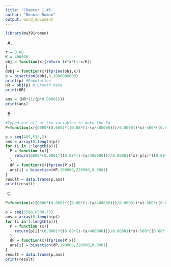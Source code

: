 ---
title: 'Chapter 1 #6'
author: "Bonnie Romeo"
output: word_document
---

```{r setup, include=FALSE}
library(ma391romeo)
```

A)

```{r}
r = 0.08
K = 400000
obj = function(x){return (r*x*(1-x/K))
}
dobj = function(x){fprime(obj,x)}
p = bisection(dobj,0,1000000000)
print(p) #Population 
HR = obj(p) # Growth Rate
print(HR)

ans = (HR*(1/(p*0.00001)))
print(ans)
```

B)

```{r}
#Typed out all of the variables to make the SA 
P=function(x){6000*(0.0001*((0.08*(1-(x/400000)))/0.00001)*x)-500*((0.08*(1-(x/400000)))/0.00001)}

p = seq(485,515,2)
ans = array(0,length(p))
for (i in 1:length(p)){
  P = function (x){
    return(6000*(0.0001*((0.08*(1-(x/400000)))/0.00001)*x)-p[i]*((0.08*(1-(x/400000)))/0.00001))
  }
  dP = function(x){fprime(P,x)}
  ans[i] = bisection(dP,190000,220000,0.0001)
}
result = data.frame(p,ans)
print(result)
```


C)

```{r}
P=function(x){6000*(0.0001*((0.08*(1-(x/400000)))/0.00001)*x)-500*((0.08*(1-(x/400000)))/0.00001)}

p = seq(5500,6500,75)
ans = array(0,length(p))
for (i in 1:length(p)){
  P = function (x){
    return(p[i]*(0.0001*((0.08*(1-(x/400000)))/0.00001)*x)-500*((0.08*(1-(x/400000)))/0.00001))
  }
  dP = function(x){fprime(P,x)}
  ans[i] = bisection(dP,190000,220000,0.0001)
}
result = data.frame(p,ans)
print(result)
```


